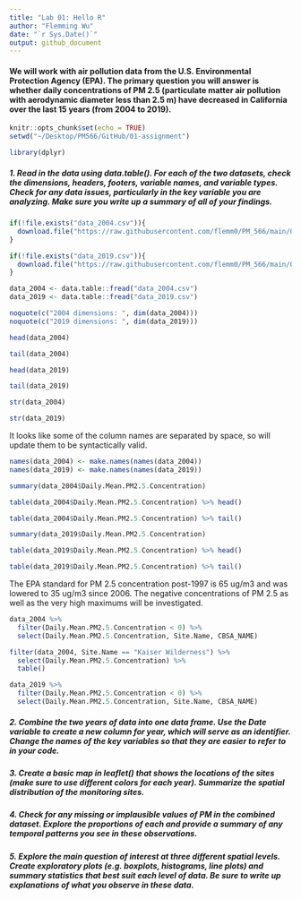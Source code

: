```yaml
---
title: "Lab 01: Hello R"
author: "Flemming Wu"
date: "`r Sys.Date()`"
output: github_document
---
```

#### We will work with air pollution data from the U.S. Environmental Protection Agency (EPA). The primary question you will answer is whether daily concentrations of PM 2.5 (particulate matter air pollution with aerodynamic diameter less than 2.5 m) have decreased in California over the last 15 years (from 2004 to 2019).

```r
knitr::opts_chunk$set(echo = TRUE)
setwd("~/Desktop/PM566/GitHub/01-assignment")
```

```r
library(dplyr)
```


##### 1. Read in the data using data.table(). For each of the two datasets, check the dimensions, headers, footers, variable names, and variable types. Check for any data issues, particularly in the key variable you are analyzing. Make sure you write up a summary of all of your findings.

```r
if(!file.exists("data_2004.csv")){
  download.file("https://raw.githubusercontent.com/flemm0/PM_566/main/01-assignment/data_2004.csv", destfile = "data_2004.csv", method="libcurl", timeout = 60)
}

if(!file.exists("data_2019.csv")){
  download.file("https://raw.githubusercontent.com/flemm0/PM_566/main/01-assignment/data_2019.csv", destfile = "data_2019.csv", method="libcurl", timeout=60)
}

data_2004 <- data.table::fread("data_2004.csv")
data_2019 <- data.table::fread("data_2019.csv")
```

```r
noquote(c("2004 dimensions: ", dim(data_2004)))
noquote(c("2019 dimensions: ", dim(data_2019)))
```

```r
head(data_2004)
```
```r
tail(data_2004)
```
```r
head(data_2019)
```
```r
tail(data_2019)
```

```r
str(data_2004)
```

```r
str(data_2019)
```
It looks like some of the column names are separated by space, so will update them to be syntactically valid.
```r
names(data_2004) <- make.names(names(data_2004))
names(data_2019) <- make.names(names(data_2019))

```


```r
summary(data_2004$Daily.Mean.PM2.5.Concentration)
```
```r
table(data_2004$Daily.Mean.PM2.5.Concentration) %>% head()
```
```r
table(data_2004$Daily.Mean.PM2.5.Concentration) %>% tail()

```



```r
summary(data_2019$Daily.Mean.PM2.5.Concentration)
```
```r
table(data_2019$Daily.Mean.PM2.5.Concentration) %>% head()
```
```r
table(data_2019$Daily.Mean.PM2.5.Concentration) %>% tail()
```

The EPA standard for PM 2.5 concentration post-1997 is 65 ug/m3 and was lowered to 35 ug/m3 since 2006.
The negative concentrations of PM 2.5 as well as the very high maximums will be investigated.

```r
data_2004 %>%
  filter(Daily.Mean.PM2.5.Concentration < 0) %>%
  select(Daily.Mean.PM2.5.Concentration, Site.Name, CBSA_NAME)
```
```r
filter(data_2004, Site.Name == "Kaiser Wilderness") %>%
  select(Daily.Mean.PM2.5.Concentration) %>%
  table()
```
```r
data_2019 %>%
  filter(Daily.Mean.PM2.5.Concentration < 0) %>%
  select(Daily.Mean.PM2.5.Concentration, Site.Name, CBSA_NAME)
```




##### 2. Combine the two years of data into one data frame. Use the Date variable to create a new column for year, which will serve as an identifier. Change the names of the key variables so that they are easier to refer to in your code.





##### 3. Create a basic map in leaflet() that shows the locations of the sites (make sure to use different colors for each year). Summarize the spatial distribution of the monitoring sites.






##### 4. Check for any missing or implausible values of PM in the combined dataset. Explore the proportions of each and provide a summary of any temporal patterns you see in these observations.

##### 5. Explore the main question of interest at three different spatial levels. Create exploratory plots (e.g. boxplots, histograms, line plots) and summary statistics that best suit each level of data. Be sure to write up explanations of what you observe in these data.






